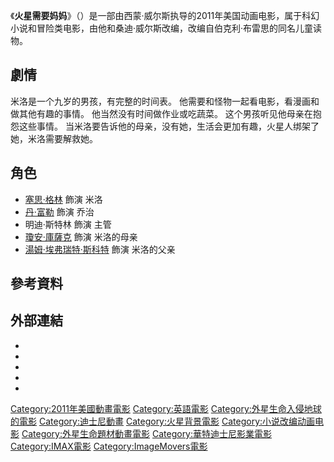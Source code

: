 {{Multiple issues|
{{Expand language|1=en|time=2020-08-03T05:09:56+00:00}}
{{Refimprove|time=2020-08-03T05:09:56+00:00}}
}}
{{Infobox film
| name = 火星需要妈妈
| original_name = {{lang|en|''Mars Needs Moms}}
| image = 
| director = 西蒙·威尔斯
| producer = [[羅拔·湛米基斯|羅拔·湛米基斯]]<br>杰克·拉普克<br>史蒂夫·斯塔基<br>史蒂文·博伊德
| writer = 西蒙·威尔斯<br>温迪·威尔斯
| starring = [[塞思·格林|塞思·格林]]<br>[[丹·富勒|丹·富勒]]<br>伊丽莎白·哈诺伊斯<br>明迪·斯特林<br>[[瓊安·庫薩克|瓊安·庫薩克]]
| music = [[約翰·包威爾|約翰·包威爾]]
| cinematography = 罗伯特·普雷斯利
| editing = 韦恩·瓦尔曼
| studio = [[华特迪士尼影片|华特迪士尼影片]]<br>图像移动器
| distributor = [[華特迪士尼工作室電影|華特迪士尼工作室電影]]
| released = {{Film date|2011|3|11}}
| runtime = 89分鐘
| country = {{USA}}
| language = [[英语|英语]]
| budget = 1.5亿美元<ref>https://www.boxofficemojo.com/release/rl1147373057/</ref>
| gross = 3,920万美元
| cn_name = 火星需要妈妈
| hk_name = 火星需要媽媽
| tw_name = 搶救老媽大作戰
}}
《'''火星需要妈妈'''》（{{lang-en|''Mars Needs Moms''}}）是一部由西蒙·威尔斯执导的2011年美国动画电影，属于科幻小说和冒险类电影，由他和桑迪·威尔斯改编，改编自伯克利·布雷思的同名儿童读物。

==劇情==
米洛是一个九岁的男孩，有完整的时间表。 他需要和怪物一起看电影，看漫画和做其他有趣的事情。 他当然没有时间做作业或吃蔬菜。 这个男孩听见他母亲在抱怨这些事情。 当米洛要告诉他的母亲，没有她，生活会更加有趣，火星人绑架了她，米洛需要解救她。

== 角色 ==
* [[塞思·格林|塞思·格林]] 飾演 米洛
* [[丹·富勒|丹·富勒]] 飾演 乔治
* 明迪·斯特林 飾演 主管
* [[瓊安·庫薩克|瓊安·庫薩克]] 飾演 米洛的母亲
* [[湯姆·埃弗瑞特·斯科特|湯姆·埃弗瑞特·斯科特]] 飾演 米洛的父亲

== 參考資料 ==
{{Reflist}}

== 外部連結 ==
* {{IMDb title|1305591}}
* {{Rotten Tomatoes|mars_needs_moms}}
* {{Allmovie title|512928}}
* {{Metacritic|mars-needs-moms}}
* {{douban|3264009}}

{{Movie-stub}}
{{Portal bar|美國|電影|動漫}}
{{迪士尼动画表}}

{{DEFAULTSORT:Mars Needs Moms 2011}}
[[Category:2011年美國動畫電影|Category:2011年美國動畫電影]]
[[Category:英語電影|Category:英語電影]]
[[Category:外星生命入侵地球的電影|Category:外星生命入侵地球的電影]]
[[Category:迪士尼動畫|Category:迪士尼動畫]]
[[Category:火星背景電影|Category:火星背景電影]]
[[Category:小说改编动画电影|Category:小说改编动画电影]]
[[Category:外星生命題材動畫電影|Category:外星生命題材動畫電影]]
[[Category:華特迪士尼影業電影|Category:華特迪士尼影業電影]]
[[Category:IMAX電影|Category:IMAX電影]]
[[Category:ImageMovers電影|Category:ImageMovers電影]]